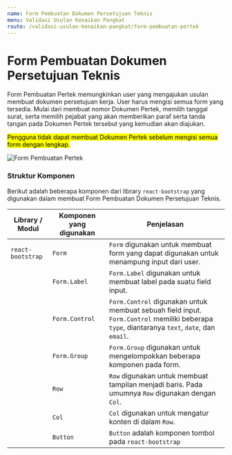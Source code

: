 ```yaml
---
name: Form Pembuatan Dokumen Persetujuan Teknis
menu: Validasi Usulan Kenaikan Pangkat
route: /validasi-usulan-kenaikan-pangkat/form-pembuatan-pertek
---
```


# Form Pembuatan Dokumen Persetujuan Teknis

Form Pembuatan Pertek memungkinkan user yang mengajukan usulan
membuat dokumen persetujuan kerja. User harus
mengisi semua form yang tersedia. Mulai dari membuat nomor
Dokumen Pertek, memilih tanggal surat, serta memilih
pejabat yang akan memberikan paraf serta tanda tangan
pada Dokumen Pertek tersebut yang kemudian akan diajukan.

<mark>Pengguna tidak dapat membuat Dokumen Pertek sebelum mengisi semua form dengan lengkap.</mark>

![Form Pembuatan Pertek](../../src/img/Pembuatan_DokPertek.png)

### Struktur Komponen

Berikut adalah beberapa komponen dari library `react-bootstrap` yang
digunakan dalam membuat Form Pembuatan Dokumen Persetujuan Teknis.

| Library / Modul   | Komponen yang digunakan | Penjelasan                                                                                                                                   |
| ----------------- | ----------------------- | -------------------------------------------------------------------------------------------------------------------------------------------- |
| `react-bootstrap` | `Form`                  | `Form` digunakan untuk membuat form yang dapat digunakan untuk menampung input dari user.                                                    |
|                   | `Form.Label`            | `Form.Label` digunakan untuk membuat label pada suatu field input.                                                                           |
|                   | `Form.Control`          | `Form.Control` digunakan untuk membuat sebuah field input. `Form.Control` memiliki beberapa `type`, diantaranya `text`, `date`, dan `email`. |
|                   | `Form.Group`            | `Form.Group` digunakan untuk mengelompokkan beberapa komponen pada form.                                                                     |
|                   | `Row`                   | `Row` digunakan untuk membuat tampilan menjadi baris. Pada umumnya `Row` digunakan dengan `Col`.                                             |
|                   | `Col`                   | `Col` digunakan untuk mengatur konten di dalam `Row`.                                                                                        |
|                   | `Button`                | `Button` adalah komponen tombol pada `react-bootstrap`                                                                                       |
